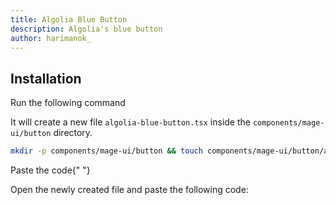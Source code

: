 ```yaml
---
title: Algolia Blue Button
description: Algolia's blue button
author: harimanok_
---
```


<ComponentPreview name="button-algolia-blue-button--docs" />

## Installation

<Steps>

<Step>Run the following command</Step>

It will create a new file `algolia-blue-button.tsx` inside the `components/mage-ui/button` directory.

```bash
mkdir -p components/mage-ui/button && touch components/mage-ui/button/algolia-blue-button.tsx
```

<Step>Paste the code</Step>{" "}

Open the newly created file and paste the following code:

```jsx file=<rootDir>/mage-ui/button/algolia-blue-button.tsx

```

</Steps>
